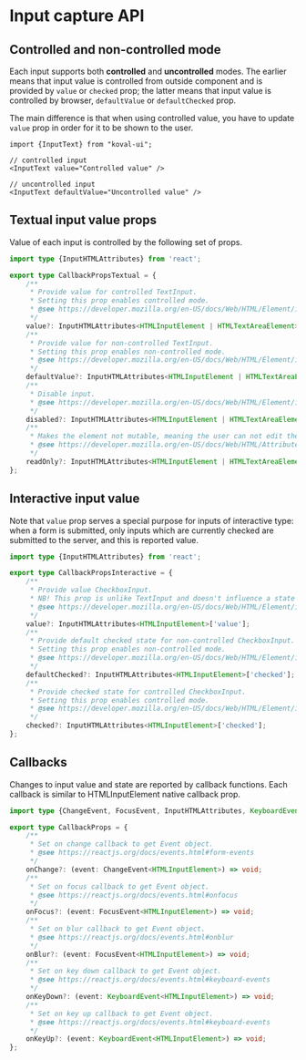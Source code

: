 # Input capture API

## Controlled and non-controlled mode

Each input supports both **controlled** and **uncontrolled** modes. The earlier means that input value is controlled from outside component and is provided by `value` or `checked` prop; the latter means that input value is controlled by browser, `defaultValue` or `defaultChecked` prop.

The main difference is that when using controlled value, you have to update `value` prop in order for it to be shown to the user.

```tsx
import {InputText} from "koval-ui";

// controlled input
<InputText value="Controlled value" />

// uncontrolled input
<InputText defaultValue="Uncontrolled value" />
```

## Textual input value props

Value of each input is controlled by the following set of props.

```ts
import type {InputHTMLAttributes} from 'react';

export type CallbackPropsTextual = {
    /**
     * Provide value for controlled TextInput.
     * Setting this prop enables controlled mode.
     * @see https://developer.mozilla.org/en-US/docs/Web/HTML/Element/input#value
     */
    value?: InputHTMLAttributes<HTMLInputElement | HTMLTextAreaElement>['value'];
    /**
     * Provide value for non-controlled TextInput.
     * Setting this prop enables non-controlled mode.
     * @see https://developer.mozilla.org/en-US/docs/Web/HTML/Element/input#value
     */
    defaultValue?: InputHTMLAttributes<HTMLInputElement | HTMLTextAreaElement>['defaultValue'];
    /**
     * Disable input.
     * @see https://developer.mozilla.org/en-US/docs/Web/HTML/Element/input#disabled
     */
    disabled?: InputHTMLAttributes<HTMLInputElement | HTMLTextAreaElement>['disabled'];
    /**
     * Makes the element not mutable, meaning the user can not edit the control
     * @see https://developer.mozilla.org/en-US/docs/Web/HTML/Attributes/readonly
     */
    readOnly?: InputHTMLAttributes<HTMLInputElement | HTMLTextAreaElement>['readOnly'];
};
```

## Interactive input value

Note that `value` prop serves a special purpose for inputs of interactive type: when a form is submitted, only inputs which are currently checked are submitted to the server, and this is reported value.

```ts
import type {InputHTMLAttributes} from 'react';

export type CallbackPropsInteractive = {
    /**
     * Provide value CheckboxInput.
     * NB! This prop is unlike TextInput and doesn't influence a state of input! Use `checked` prop for that.
     * @see https://developer.mozilla.org/en-US/docs/Web/HTML/Element/input/checkbox#additional_attributes
     */
    value?: InputHTMLAttributes<HTMLInputElement>['value'];
    /**
     * Provide default checked state for non-controlled CheckboxInput.
     * Setting this prop enables non-controlled mode.
     * @see https://developer.mozilla.org/en-US/docs/Web/HTML/Element/input/checkbox#additional_attributes
     */
    defaultChecked?: InputHTMLAttributes<HTMLInputElement>['checked'];
    /**
     * Provide checked state for controlled CheckboxInput.
     * Setting this prop enables controlled mode.
     * @see https://developer.mozilla.org/en-US/docs/Web/HTML/Element/input/checkbox#additional_attributes
     */
    checked?: InputHTMLAttributes<HTMLInputElement>['checked'];
};
```

## Callbacks

Changes to input value and state are reported by callback functions. Each callback is similar to HTMLInputElement native callback prop.

```ts
import type {ChangeEvent, FocusEvent, InputHTMLAttributes, KeyboardEvent} from 'react';

export type CallbackProps = {
    /**
     * Set on change callback to get Event object.
     * @see https://reactjs.org/docs/events.html#form-events
     */
    onChange?: (event: ChangeEvent<HTMLInputElement>) => void;
    /**
     * Set on focus callback to get Event object.
     * @see https://reactjs.org/docs/events.html#onfocus
     */
    onFocus?: (event: FocusEvent<HTMLInputElement>) => void;
    /**
     * Set on blur callback to get Event object.
     * @see https://reactjs.org/docs/events.html#onblur
     */
    onBlur?: (event: FocusEvent<HTMLInputElement>) => void;
    /**
     * Set on key down callback to get Event object.
     * @see https://reactjs.org/docs/events.html#keyboard-events
     */
    onKeyDown?: (event: KeyboardEvent<HTMLInputElement>) => void;
    /**
     * Set on key up callback to get Event object.
     * @see https://reactjs.org/docs/events.html#keyboard-events
     */
    onKeyUp?: (event: KeyboardEvent<HTMLInputElement>) => void;
};
```
